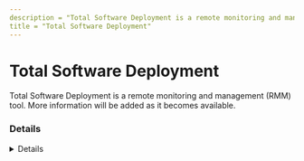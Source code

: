 ---
description = "Total Software Deployment is a remote monitoring and management (RMM) tool. More information will be added as it becomes available."
title = "Total Software Deployment"
---



# Total Software Deployment

Total Software Deployment is a remote monitoring and management (RMM) tool. More information will be added as it becomes available.

### Details
<Details author={""}
         category={""}
         created={""}
         website={""}
         lastModified={""}
         privileges={""}
         free={ false }
         verification={ false }
/>

#### Installation Paths
<Card code={ ["C:\\ProgramData\\Total Software Deployment\\*", "*\\Total Software Deployment\\*", "*\\tniwinagent.exe", "*\\Tsdservice.exe"] }/>





### Forensic Artifacts








### Detections
- Detects potential processes activity of Total Software Deployment RMM tool
  - [Sigma Rule](https://github.com/magicsword-io/LOLRMM/blob/main/detections/sigma/total_software_deployment_processes_sigma.yml)


